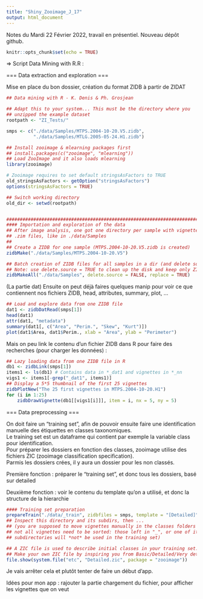 ```yaml
---
title: "Shiny_Zooimage_J_17"
output: html_document
---
```


Notes du Mardi 22 Février 2022, travail en présentiel. Nouveau dépôt github.

```r
knitr::opts_chunk$set(echo = TRUE)
```

=> Script Data Mining with R.R :


=== Data extraction and exploration ===

Mise en place du bon dossier, création du format ZIDB à partir de ZIDAT

```r
## Data mining with R - K. Denis & Ph. Grosjean

## Adapt this to your system... This must be the directory where you
## unzipped the example dataset
rootpath <- "ZI_Tests/"

smps <- c("./data/Samples/MTPS.2004-10-20.V5.zidb",
          "./data/Samples/MTLG.2005-05-24.H1.zidb")

## Install zooimage & mlearning packages first
## install.packages(c("zooimage", "mlearning"))
## Load ZooImage and it also loads mlearning
library(zooimage)

# Zooimage requires to set default stringsAsFactors to TRUE
old_stringsAsFactors <- getOption("stringsAsFactors")
options(stringsAsFactors = TRUE)

## Switch working directory
old_dir <- setwd(rootpath)


################################################################################
#### Importation and exploration of the data
## After image analysis, one got one directory per sample with vignettes and
## .zim files, like in ./data/Samples
##
## Create a ZIDB for one sample (MTPS.2004-10-20.V5.zidb is created)
zidbMake("./data/Samples/MTPS.2004-10-20.V5")

## Batch creation of ZIDB files for all samples in a dir (and delete source)
## Note: use delete.source = TRUE to clean up the disk and keep only ZIDB files
zidbMakeAll("./data/Samples", delete.source = FALSE, replace = TRUE)
```

(La partie dat)
Ensuite on peut déjà faires quelques manip pour voir ce que contiennent nos fichiers ZIDB, head, attributes, summary, plot, ...

```r
## Load and explore data from one ZIDB file
dat1 <- zidbDatRead(smps[1])
head(dat1)
attr(dat1, "metadata")
summary(dat1[, c("Area", "Perim.", "Skew", "Kurt")])
plot(dat1$Area, dat1$Perim., xlab = "Area", ylab = "Perimeter")
```

Mais on peu link le contenu d'un fichier ZIDB dans R pour faire des recherches (pour charger les données) :

```r
## Lazy loading data from one ZIDB file in R
db1 <- zidbLink(smps[1])
items1 <- ls(db1) # Contains data in *_dat1 and vignettes in *_nn
vigs1 <- items1[-grep("_dat1", items1)]
## Display a 5*5 thumbnail of the first 25 vignettes
zidbPlotNew("The 25 first vignettes in MTPS.2004-10-20.H1")
for (i in 1:25)
    zidbDrawVignette(db1[[vigs1[i]]], item = i, nx = 5, ny = 5)
```


=== Data preprocessing ===

On doit faire un "training set", afin de pouvoir ensuite faire une identification manuelle des étiquettes en classes taxonomiques. \
Le training set est un dataframe qui contient par exemple la variable class pour identification. \
Pour préparer les dossiers en fonction des classes, zooimage utilise des fichiers ZIC (zooimage classification specification). \
Parmis les dossiers crées, il y aura un dossier pour les non classés. \

Première fonction : préparer le "training set", et donc tous les dossiers, basé sur detailed

Deuxième fonction : voir le contenu du template qu'on a utilisé, et donc la structure de la hierarchie

```r
#### Training set preparation
prepareTrain("./data/_train", zidbfiles = smps, template = "[Detailed]")
## Inspect this directory and its subdirs, then ...
## (you are supposed to move vignettes manually in the classes folders now;
## not all vignettes need to be sorted: those left in "_", or one of its
## subdirectories will *not* be used in the training set)

## A ZIC file is used to describe initial classes in your training set.
## Make your own ZIC file by inspiring you from Basic/Detailed/Very detailed
file.show(system.file("etc", "Detailed.zic", package = "zooimage"))
```


Je vais arrêter cela et plutôt tenter de faire un début d'app.

Idées pour mon app : rajouter la partie chargement du fichier, pour afficher les vignettes que on veut